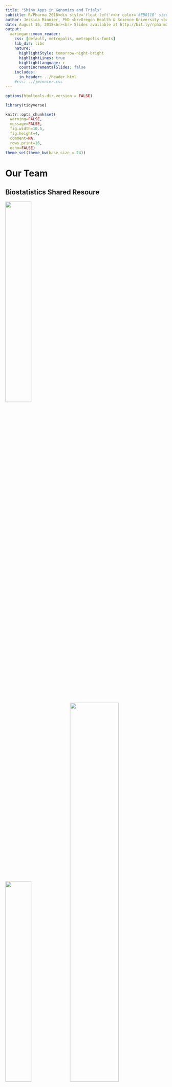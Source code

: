 ```yaml
---
title: "Shiny Apps in Genomics and Trials"
subtitle: R/Pharma 2018<div style='float:left'><hr color='#EB811B' size=1px width=720px></div><br>
author: Jessica Minnier, PhD <br>Oregon Health & Science University <br> <i class="fa fa-twitter fa-fw"></i> @datapointier
date: August 16, 2018<br><br> Slides available at http://bit.ly/rpharma-minnier
output: 
  xaringan::moon_reader:
    css: [default, metropolis, metropolis-fonts]
    lib_dir: libs
    nature:
      highlightStyle: tomorrow-night-bright
      highlightLines: true
      highlightLanguage: r
      countIncrementalSlides: false
    includes:
      in_header: ../header.html      
    #css: ../jminnier.css
---
```


```r
options(htmltools.dir.version = FALSE)

library(tidyverse)

knitr::opts_chunk$set(
  warning=FALSE, 
  message=FALSE, 
  fig.width=10.5, 
  fig.height=4, 
  comment=NA, 
  rows.print=16,
  echo=FALSE)
theme_set(theme_bw(base_size = 24))
```




# Our Team

## Biostatistics Shared Resoure


<img src="figs/knightlogo.jpg" width="40%" height="40%"><br>
<img src="figs/BSRteam2016.jpg" width="40%" height="40%"><img src="figs/BSRteam2017.jpg" width="55%" height="55%">


---

# Some Examples

## START: <font style="color: darkorange;">S</font>hiny <font style="color: darkorange;">T</font>ranscriptome<font style="color: darkorange;"> A</font>nalysis<font style="color: darkorange;"> R</font>esource<font style="color: darkorange;"> T</font>ool

RNA-seq/Microarray analysis and visualization

## Drug Combination in Cancer

Drug development

## Adaptive Bayesian Design

Clinical Trials Design

---

class: inverse, center, middle


# Why Shiny?

---

background-image: url(figs/spreadsheetcombo.png)
background-position: center

# Motivation

## Too many spreadsheets!

---

# Motivation

<font style="color: darkorange;">"Can you make me this plot? Ok now this plot? Wait one more plot..."</font>

<img src="figs/heatmap_start.png" width="60%" height="60%"></img>

---

background-image: url(figs/toomanyplots.png)
background-repeat: repeat-x


# Motivation

## Too many plots!

---

# An example: START


<font style="color: darkorange;">S</font>hiny 
<font style="color: darkorange;">T</font>ranscriptome
<font style="color: darkorange;">A</font>nalysis
<font style="color: darkorange;">R</font>esource
<font style="color: darkorange;">T</font>ool

<br>

Github: <font style="color: darkorange;">https://github.com/jminnier/STARTapp/</font>
<br>
Shinyapps.io: <font style="color: darkorange;"> https://kcvi.shinyapps.io/START/</font>
<br>
<font style="color: green;">
DATA = <em>RNA-seq gene expression</em>
</font>

<img src="figs/spreadsheet_annotated.png"/>



---

# Very quick tour

<img src="figs/screencast2_gif.png" />

---

# Very quick tour

<img src="figs/screencast2.gif" />

<!--- https://gist.github.com/dergachev/4627207 for screencast to gif --->

---

# Data Input

- Input data ~ multiple formats: <font style="color: darkorange;">Special input formats</font>
- Interface with other software? <font style="color: darkorange;">Export special formats</font>

<img src="figs/start_input_options.png"></img>
<img src="figs/start_dropdown_analysis.png" height="35%" width="35%"></img>

---

# Data exploration, interactive

![](figs/start_scatterplot.png)
---

# Drug Development

## Combination Therapy $\rightarrow$ Visualize drug synergy

*BSR*: Andy Kaempf, MS & Tomi Mori, PhD<br>
*Knight Cancer Leukemia Team*:  Steve Kurtz, PhD & Chris Eide, B.A.


![](figs/combo1.png)


---
class: clear

![](figs/combo3.png)

---
class: clear

![](figs/combo4.png)


---

# Clinical Trials Methods

## Bayesian Adaptive Design

$\rightarrow$ An Adaptive Bayesian Sequential Design for Determining the Subject-Specific Optimal Treatment Length
(manuscript in progress)

https://bayesiantrial.shinyapps.io/Bayesian12/

*BSR*: Yiyi Chen, PhD; Lina Gao, PhD<br>
*OHSU*: Zunqiu Chen, MS; Matthew F Halsey, PhD; Jodi Lapidus, PhD

- Select directions and weights of various outcomes
- Determine potential length of treatment to be evaluated
- Upload data
- Potential actions: Escalate; De-escalate; Stay

![](figs/bayes0.png)
---

# General App & Trial Specific

![](figs/bayes2.png)

---

class:clear

![](figs/bayes1.png)



---
class: inverse, middle, center
# Tips/Lessons Learned

---

# Present QA plots up front

<img src="figs/start_qa.png" width="800px">

---

# Provide Instructions!


<img src="figs/start_instruct.png" width="800px">

---

# Old fasioned debugging/logging works

![](figs/start_error.png)

---

# Conclusions

- R Shiny can be a tool to creatively interact with data
- Improve collaboration and promote your methods
- Avoid repetitive analyses and visualizations
- Instructions are vital

## START

- working on extensions to single-cell and proteomics specific analyses and visualizations
- welcome collaboration!

---

# Thank you!
<br>

Contact me: <i class="fa fa-envelope fa-fw"></i> minnier-[at]-ohsu.edu, <i class="fa fa-twitter fa-fw"></i> [datapointier](https://twitter.com/datapointier), <i class="fa fa-github fa-fw"></i> [jminnier](https://github.com/jminnier/)

START:
- Github: [https://github.com/jminnier/STARTapp](https://github.com/jminnier/STARTapp)
- Shinyapps.io: [https://kcvi.shinyapps.io/START/](https://kcvi.shinyapps.io/START/)

RELATED SLIDES ON SHINY (Challenges/Responsibilities):
- Data Day Texas <http://bit.ly/shiny-ddtx>
- CSP: <http://bit.ly/shiny-csp18>

Slides available at  <font style="text-transform: lowercase;"><http://bit.ly/rpharma-minnier></font> <br>

Code for slides available at <https://github.com/jminnier/talks_etc>

Slides created via the R package [xaringan](https://github.com/yihui/xaringan) by [Yihui Xie](https://twitter.com/xieyihui?lang=en) with the metropolis theme

